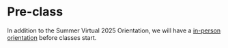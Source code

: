 # Pre-class

In addition to the Summer Virtual 2025 Orientation,
we will have a 
[in-person orientation](https://isustatistics.github.io/graduate_handbook/orientation/dates.html#orientations) before classes start. 
